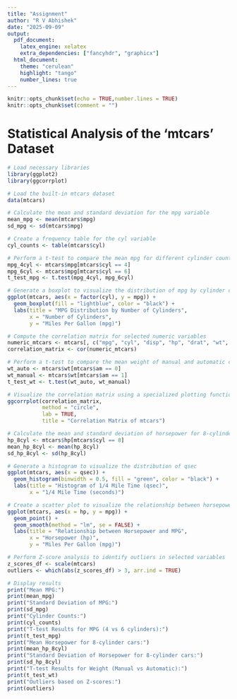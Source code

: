 ```yaml
---
title: "Assignment"
author: "R V Abhishek"
date: "2025-09-09"
output:
  pdf_document:
    latex_engine: xelatex
    extra_dependencies: ["fancyhdr", "graphicx"]
  html_document:
    theme: "cerulean"
    highlight: "tango"
    number_lines: true
---
```


```r
knitr::opts_chunk$set(echo = TRUE,number.lines = TRUE)
knitr::opts_chunk$set(comment = "")
```

# Statistical Analysis of the 'mtcars' Dataset

```r
# Load necessary libraries
library(ggplot2)
library(ggcorrplot)

# Load the built-in mtcars dataset
data(mtcars)

# Calculate the mean and standard deviation for the mpg variable
mean_mpg <- mean(mtcars$mpg)
sd_mpg <- sd(mtcars$mpg)

# Create a frequency table for the cyl variable
cyl_counts <- table(mtcars$cyl)

# Perform a t-test to compare the mean mpg for different cylinder counts
mpg_4cyl <- mtcars$mpg[mtcars$cyl == 4]
mpg_6cyl <- mtcars$mpg[mtcars$cyl == 6]
t_test_mpg <- t.test(mpg_4cyl, mpg_6cyl)

# Generate a boxplot to visualize the distribution of mpg by cylinder count
ggplot(mtcars, aes(x = factor(cyl), y = mpg)) +
  geom_boxplot(fill = "lightblue", color = "black") +
  labs(title = "MPG Distribution by Number of Cylinders",
       x = "Number of Cylinders",
       y = "Miles Per Gallon (mpg)")

# Compute the correlation matrix for selected numeric variables
numeric_mtcars <- mtcars[, c("mpg", "cyl", "disp", "hp", "drat", "wt", "qsec")]
correlation_matrix <- cor(numeric_mtcars)

# Perform a t-test to compare the mean weight of manual and automatic cars
wt_auto <- mtcars$wt[mtcars$am == 0]
wt_manual <- mtcars$wt[mtcars$am == 1]
t_test_wt <- t.test(wt_auto, wt_manual)

# Visualize the correlation matrix using a specialized plotting function
ggcorrplot(correlation_matrix,
           method = "circle",
           lab = TRUE,
           title = "Correlation Matrix of mtcars")

# Calculate the mean and standard deviation of horsepower for 8-cylinder cars
hp_8cyl <- mtcars$hp[mtcars$cyl == 8]
mean_hp_8cyl <- mean(hp_8cyl)
sd_hp_8cyl <- sd(hp_8cyl)

# Generate a histogram to visualize the distribution of qsec
ggplot(mtcars, aes(x = qsec)) +
  geom_histogram(binwidth = 0.5, fill = "green", color = "black") +
  labs(title = "Histogram of 1/4 Mile Time (qsec)",
       x = "1/4 Mile Time (seconds)")

# Create a scatter plot to visualize the relationship between horsepower and mpg
ggplot(mtcars, aes(x = hp, y = mpg)) +
  geom_point() +
  geom_smooth(method = "lm", se = FALSE) +
  labs(title = "Relationship between Horsepower and MPG",
       x = "Horsepower (hp)",
       y = "Miles Per Gallon (mpg)")

# Perform Z-score analysis to identify outliers in selected variables
z_scores_df <- scale(mtcars)
outliers <- which(abs(z_scores_df) > 3, arr.ind = TRUE)

# Display results
print("Mean MPG:")
print(mean_mpg)
print("Standard Deviation of MPG:")
print(sd_mpg)
print("Cylinder Counts:")
print(cyl_counts)
print("T-test Results for MPG (4 vs 6 cylinders):")
print(t_test_mpg)
print("Mean Horsepower for 8-cylinder cars:")
print(mean_hp_8cyl)
print("Standard Deviation of Horsepower for 8-cylinder cars:")
print(sd_hp_8cyl)
print("T-test Results for Weight (Manual vs Automatic):")
print(t_test_wt)
print("Outliers based on Z-scores:")
print(outliers)

```


